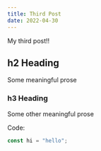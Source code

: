 ```yaml
---
title: Third Post
date: 2022-04-30
---
```


My third post!!

## h2 Heading

Some meaningful prose

### h3 Heading

Some other meaningful prose

Code:

```js
const hi = "hello";
```
